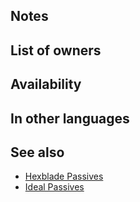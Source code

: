 {{Passive
|name=Atk/Spd Hexblade
|type=A
|exclusive=0
|canUseWeapon={{WeaponList|Missile,Melee}}
|canUseMove={{MoveList|Infantry}}
|properties=random_owner
|1name=Atk/Spd Hexblade
|alt1name=Atk Spd Hexblade
|1tagid=SID_攻撃速さの魔刃4
|1effect=At start of turn, if unit is within 2 spaces of a magic ally, grants【Hexblade】to unit for 1 turn. If【Bonus】is active on unit, grants Atk/Spd+7 to unit during combat.<br><br>【Hexblade】<br>Calculates damage using the lower of foe's Def or Res during combat for 1 turn (including damage dealt by Specials before combat).<br><br>【Bonus】<br>All effects that last "for 1 turn" or "that turn only." Includes bonuses granted by a skill like Rally or Hone and positive status effects (extra movement or effects like Dominance).
|1cost=300
|1required=Sorcery Blade 3
}}
==Notes==
{{TermRefersTo|Magic}}
{{Hexblade}}
{{Temporary buffs}}
{{EffectfromBonus|temporary buffs}}

==List of owners==
{{Skill Hero List}}
==Availability==
{{PassiveFocusList}}
{{PassiveDistributionList}}
{{PassiveCombatManualList}}
==In other languages==
{{OtherLanguages
|english=Atk/Spd Hexblade
|japanese=攻撃速さの魔刃
|german=A/G-Hexklinge
|spanishEU=Sortilegio Ata/Vel
|spanishLA=Sortilegio Atq./Vel.
|french=Lame m. Atq/Vit
|italian=Lama magica A/V
|chineseTW=攻擊速度之魔刃
|portuguese=Espadahexa A/V
}}

==See also==
{{See also skills|cond=(Description LIKE '%【Hexblade】%' OR Description LIKE '%calculates%damage using the lower of foe_s Def or Res%' AND CanUseWeapon__full NOT LIKE '%breath%') AND Name NOT LIKE '%/%Hexblade' OR Description LIKE '%if%bonus%active on unit%grants Atk/Spd+%during combat%' AND Exclusive='1'}}
* [[Skill families/A Passives#Hexblade|Hexblade Passives]]
* [[Skill families/A Passives#Ideal|Ideal Passives]]
{{Passives Navbox|A}}